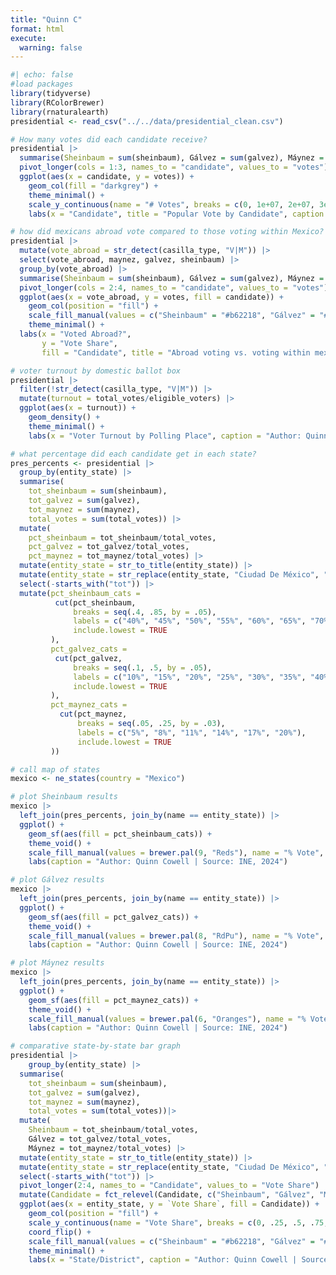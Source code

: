 ```yaml
---
title: "Quinn C"
format: html
execute: 
  warning: false
---
```


```r
#| echo: false
#load packages
library(tidyverse)
library(RColorBrewer)
library(rnaturalearth)
presidential <- read_csv("../../data/presidential_clean.csv")
```


```r
# How many votes did each candidate receive?
presidential |>
  summarise(Sheinbaum = sum(sheinbaum), Gálvez = sum(galvez), Máynez = sum(maynez)) |>
  pivot_longer(cols = 1:3, names_to = "candidate", values_to = "votes") |>
  ggplot(aes(x = candidate, y = votes)) +
    geom_col(fill = "darkgrey") +
    theme_minimal() +
    scale_y_continuous(name = "# Votes", breaks = c(0, 1e+07, 2e+07, 3e+07, 4e+07), labels = c("0", "10 mil", "20 mil", "30 mil", "40 mil")) +
    labs(x = "Candidate", title = "Popular Vote by Candidate", caption = "Author: Quinn Cowell | Date: 4.27.2025 | Source: INE, 2024")
```

```r
# how did mexicans abroad vote compared to those voting within Mexico?
presidential |>
  mutate(vote_abroad = str_detect(casilla_type, "V|M")) |>
  select(vote_abroad, maynez, galvez, sheinbaum) |>
  group_by(vote_abroad) |>
  summarise(Sheinbaum = sum(sheinbaum), Gálvez = sum(galvez), Máynez = sum(maynez)) |>
  pivot_longer(cols = 2:4, names_to = "candidate", values_to = "votes") |>
  ggplot(aes(x = vote_abroad, y = votes, fill = candidate)) +
    geom_col(position = "fill") +
    scale_fill_manual(values = c("Sheinbaum" = "#b62218", "Gálvez" = "#ef64bc", "Máynez" = "#FF8C00")) +
    theme_minimal() +
  labs(x = "Voted Abroad?",
       y = "Vote Share",
       fill = "Candidate", title = "Abroad voting vs. voting within mexico", caption = "Author: Quinn Cowell | Source: INE, 2024")
```

```r
# voter turnout by domestic ballot box
presidential |>
  filter(!str_detect(casilla_type, "V|M")) |>
  mutate(turnout = total_votes/eligible_voters) |>
  ggplot(aes(x = turnout)) +
    geom_density() +
    theme_minimal() +
    labs(x = "Voter Turnout by Polling Place", caption = "Author: Quinn Cowell | Source: INE, 2024")
```

```r
# what percentage did each candidate get in each state?
pres_percents <- presidential |>
  group_by(entity_state) |>
  summarise(
    tot_sheinbaum = sum(sheinbaum), 
    tot_galvez = sum(galvez), 
    tot_maynez = sum(maynez), 
    total_votes = sum(total_votes)) |>
  mutate(
    pct_sheinbaum = tot_sheinbaum/total_votes, 
    pct_galvez = tot_galvez/total_votes, 
    pct_maynez = tot_maynez/total_votes) |>
  mutate(entity_state = str_to_title(entity_state)) |>
  mutate(entity_state = str_replace(entity_state, "Ciudad De México", "Distrito Federal")) |>
  select(-starts_with("tot")) |>
  mutate(pct_sheinbaum_cats = 
          cut(pct_sheinbaum,
              breaks = seq(.4, .85, by = .05),
              labels = c("40%", "45%", "50%", "55%", "60%", "65%", "70%", "75%", "80%"),
              include.lowest = TRUE
         ), 
         pct_galvez_cats =
          cut(pct_galvez,
              breaks = seq(.1, .5, by = .05),
              labels = c("10%", "15%", "20%", "25%", "30%", "35%", "40%", "45%"),
              include.lowest = TRUE
         ),
         pct_maynez_cats =
           cut(pct_maynez,
               breaks = seq(.05, .25, by = .03),
               labels = c("5%", "8%", "11%", "14%", "17%", "20%"),
               include.lowest = TRUE
         ))

# call map of states
mexico <- ne_states(country = "Mexico")

# plot Sheinbaum results
mexico |>
  left_join(pres_percents, join_by(name == entity_state)) |>
  ggplot() +
    geom_sf(aes(fill = pct_sheinbaum_cats)) +
    theme_void() +
    scale_fill_manual(values = brewer.pal(9, "Reds"), name = "% Vote", na.translate = FALSE) +
    labs(caption = "Author: Quinn Cowell | Source: INE, 2024")
```
```r
# plot Gálvez results
mexico |>
  left_join(pres_percents, join_by(name == entity_state)) |>
  ggplot() +
    geom_sf(aes(fill = pct_galvez_cats)) +
    theme_void() +
    scale_fill_manual(values = brewer.pal(8, "RdPu"), name = "% Vote", na.translate = FALSE) +
    labs(caption = "Author: Quinn Cowell | Source: INE, 2024")
```
```r
# plot Máynez results
mexico |>
  left_join(pres_percents, join_by(name == entity_state)) |>
  ggplot() +
    geom_sf(aes(fill = pct_maynez_cats)) +
    theme_void() +
    scale_fill_manual(values = brewer.pal(6, "Oranges"), name = "% Vote", na.translate = FALSE) +
    labs(caption = "Author: Quinn Cowell | Source: INE, 2024")
```

```r
# comparative state-by-state bar graph
presidential |>
    group_by(entity_state) |>
  summarise(
    tot_sheinbaum = sum(sheinbaum), 
    tot_galvez = sum(galvez), 
    tot_maynez = sum(maynez),
    total_votes = sum(total_votes))|>
  mutate(
    Sheinbaum = tot_sheinbaum/total_votes, 
    Gálvez = tot_galvez/total_votes, 
    Máynez = tot_maynez/total_votes) |>
  mutate(entity_state = str_to_title(entity_state)) |>
  mutate(entity_state = str_replace(entity_state, "Ciudad De México", "Distrito Federal")) |>
  select(-starts_with("tot")) |>
  pivot_longer(2:4, names_to = "Candidate", values_to = "Vote Share") |>
  mutate(Candidate = fct_relevel(Candidate, c("Sheinbaum", "Gálvez", "Máynez"))) |>
  ggplot(aes(x = entity_state, y = `Vote Share`, fill = Candidate)) +
    geom_col(position = "fill") +
    scale_y_continuous(name = "Vote Share", breaks = c(0, .25, .5, .75, 1), labels = c("0%", "25%", "50%", "75%", "100%")) +
    coord_flip() + 
    scale_fill_manual(values = c("Sheinbaum" = "#b62218", "Gálvez" = "#ef64bc", "Máynez" = "#FF8C00")) +
    theme_minimal() +
    labs(x = "State/District", caption = "Author: Quinn Cowell | Source: INE, 2024")

```



